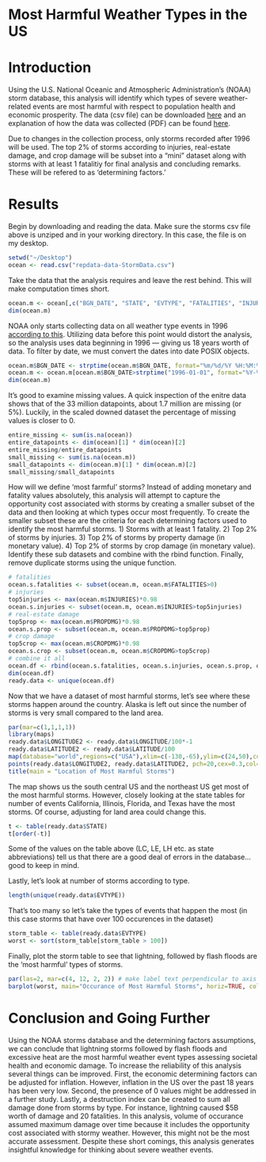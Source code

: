 Most Harmful Weather Types in the US
========================================================

# Introduction

Using the U.S. National Oceanic and Atmospheric Administration's (NOAA) storm database, this analysis will identify which types of severe weather-related events are most harmful with respect to population health and economic prosperity. The data (csv file) can be downloaded [here](https://d396qusza40orc.cloudfront.net/repdata%2Fdata%2FStormData.csv.bz2) and an explanation of how the data was collected (PDF) can be found [here](https://d396qusza40orc.cloudfront.net/repdata%2Fpeer2_doc%2Fpd01016005curr.pdf).

Due to changes in the collection process, only storms recorded after 1996 will be used. The top 2% of storms according to injuries, real-estate damage, and crop damage will be subset into a "mini" dataset along with storms with at least 1 fatalitiy for final analysis and concluding remarks. These will be refered to as 'determining factors.'

# Results

Begin by downloading and reading the data. Make sure the storms csv file above is unziped and in your working directory. In this case, the file is on my desktop.
```r
setwd("~/Desktop")
ocean <- read.csv("repdata-data-StormData.csv")
```

Take the data that the analysis requires and leave the rest behind. This will make computation times short. 
```r
ocean.m <- ocean[,c("BGN_DATE", "STATE", "EVTYPE", "FATALITIES", "INJURIES", "PROPDMG", "CROPDMG", "LATITUDE", "LONGITUDE")]
dim(ocean.m)
```

NOAA only starts collecting data on all weather type events in 1996 [according to this](http://www.ncdc.noaa.gov/stormevents/details.jsp?type=eventtype). Utilizing data before this point would distort the analysis, so the analysis uses data beginning in 1996 --- giving us 18 years worth of data. To filter by date, we must convert the dates into date POSIX objects. 
```r
ocean.m$BGN_DATE <- strptime(ocean.m$BGN_DATE, format="%m/%d/%Y %H:%M:%S")
ocean.m <- ocean.m[ocean.m$BGN_DATE>strptime("1996-01-01", format="%Y-%m-%d"),]
dim(ocean.m)
```

It's good to examine missing values. A quick inspection of the enitre data shows that of the 33 million datapoints, about 1.7 million are missing (or 5%). Luckily, in the scaled downed dataset the percentage of missing values is closer to 0.
```r
entire_missing <- sum(is.na(ocean))
entire_datapoints <- dim(ocean)[1] * dim(ocean)[2]
entire_missing/entire_datapoints
small_missing <- sum(is.na(ocean.m))
small_datapoints <- dim(ocean.m)[1] * dim(ocean.m)[2]
small_missing/small_datapoints
```

How will we define 'most farmful' storms? Instead of adding monetary and fatality values absolutely, this analysis will attempt to capture the opportunity cost associated with storms by creating a smaller subset of the data and then looking at which types occur most frequently. To create the smaller subset these are the criteria for each determining factors used to identify the most harmful storms. 1) Storms with at least 1 fatality. 2) Top 2% of storms by injuries. 3) Top 2% of storms by property damage (in monetary value). 4) Top 2% of storms by crop damage (in monetary value). Identify these sub datasets and combine with the rbind function. Finally, remove duplicate storms using the unique function. 
```r
# fatalities
ocean.s.fatalities <- subset(ocean.m, ocean.m$FATALITIES>0)
# injuries
top5injuries <- max(ocean.m$INJURIES)*0.98
ocean.s.injuries <- subset(ocean.m, ocean.m$INJURIES>top5injuries)
# real-estate damage
top5prop <- max(ocean.m$PROPDMG)*0.98
ocean.s.prop <- subset(ocean.m, ocean.m$PROPDMG>top5prop)
# crop damage
top5crop <- max(ocean.m$CROPDMG)*0.98
ocean.s.crop <- subset(ocean.m, ocean.m$CROPDMG>top5crop)
# combine it all
ocean.df <- rbind(ocean.s.fatalities, ocean.s.injuries, ocean.s.prop, ocean.s.crop)
dim(ocean.df)
ready.data <- unique(ocean.df)
```

Now that we have a dataset of most harmful storms, let's see where these storms happen around the country. Alaska is left out since the number of storms is very small compared to the land area.
```r
par(mar=c(1,1,1,1))
library(maps)
ready.data$LONGITUDE2 <- ready.data$LONGITUDE/100*-1
ready.data$LATITUDE2 <- ready.data$LATITUDE/100
map(database="world",regions=c("USA"),xlim=c(-130,-65),ylim=c(24,50),col=gray(0.9), fill=TRUE)
points(ready.data$LONGITUDE2, ready.data$LATITUDE2, pch=20,cex=0.3,col="red")
title(main = "Location of Most Harmful Storms")
```

The map shows us the south central US and the northeast US get most of the most harmful storms. However, closely looking at the state tables for number of events California, Illinois, Florida, and Texas have the most storms. Of course, adjusting for land area could change this. 
```r
t <- table(ready.data$STATE)
t[order(-t)]
```

Some of the values on the table above (LC, LE, LH etc. as state abbreviations) tell us that there are a good deal of errors in the database... good to keep in mind.

Lastly, let's look at number of storms according to type. 
```r
length(unique(ready.data$EVTYPE))
```

That's too many so let's take the types of events that happen the most (in this case storms that have over 100 occurences in the dataset)
```r
storm_table <- table(ready.data$EVTYPE)
worst <- sort(storm_table[storm_table > 100])
```

Finally, plot the storm table to see that lightning, followed by flash floods are the 'most harmful' types of storms.
```r
par(las=2, mar=c(4, 12, 2, 2)) # make label text perpendicular to axis
barplot(worst, main="Occurance of Most Harmful Storms", horiz=TRUE, col="steelblue")
```

# Conclusion and Going Further

Using the NOAA storms database and the determining factors assumptions, we can conclude that lightning storms followed by flash floods and excessive heat are the most harmful weather event types assessing societal health and economic damage. To increase the reliability of this analysis several things can be improved. First, the economic determining factors can be adjusted for inflation. However, inflation in the US over the past 18 years has been very low. Second, the presence of 0 values might be addressed in a further study. Lastly, a destruction index can be created to sum all damage done from storms by type. For instance, lightning caused $5B worth of damage and 20 fatalities. In this analysis, volume of occurance assumed maximum damage over time because it includes the opportunity cost associated with stormy weather. However, this might not be the most accurate assessment. Despite these short comings, this analysis generates insightful knowledge for thinking about severe weather events.

